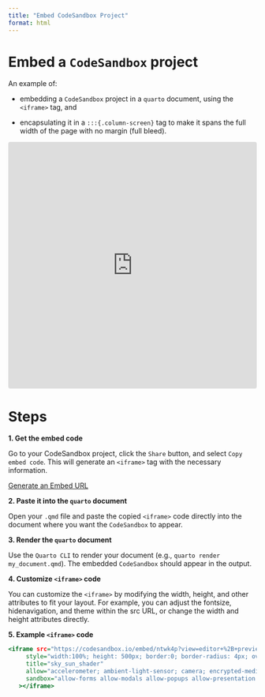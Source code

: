 ```yaml
---
title: "Embed CodeSandbox Project"
format: html
---
```


# Embed a `CodeSandbox` project

An example of: 

- embedding a `CodeSandbox` project in a `quarto` document, using the `<iframe>` tag, and 

- encapsulating it in a `:::{.column-screen}` tag to make it spans the full width of the page with no margin (full bleed).

:::{ .column-screen}

<iframe src="https://codesandbox.io/embed/ntwk4p?view=editor+%2B+preview&module=%2Fsrc%2Findex.html"
     style="width:100%; height: 500px; border:0; border-radius: 4px; overflow:hidden;"
     title="sky_sun_shader"
     allow="accelerometer; ambient-light-sensor; camera; encrypted-media; geolocation; gyroscope; hid; microphone; midi; payment; usb; vr; xr-spatial-tracking"
     sandbox="allow-forms allow-modals allow-popups allow-presentation allow-same-origin allow-scripts"
   ></iframe>

:::

# Steps

**1. Get the embed code**

Go to your CodeSandbox project, click the `Share` button, and select `Copy embed code`. This will generate an `<iframe>` tag with the necessary information.

::::{.column-margin}
::: {.callout-tip title="CodeSandbox Embedding" collapse="true"}

[Generate an Embed URL](https://codesandbox.io/docs/learn/browser-sandboxes/embedding)

:::
::::

**2. Paste it into the `quarto` document**

Open your `.qmd` file and paste the copied `<iframe>` code directly into the document where you want the `CodeSandbox` to appear.

**3. Render the `quarto` document**

Use the `Quarto CLI` to render your document (e.g., `quarto render my_document.qmd`). The embedded `CodeSandbox` should appear in the output.

**4. Customize `<iframe>` code**

You can customize the `<iframe>` by modifying the width, height, and other attributes to fit your layout. For example, you can adjust the fontsize, hidenavigation, and theme within the src URL, or change the width and height attributes directly.

**5. Example `<iframe>` code**

```.html
<iframe src="https://codesandbox.io/embed/ntwk4p?view=editor+%2B+preview&module=%2Fsrc%2Findex.html"
     style="width:100%; height: 500px; border:0; border-radius: 4px; overflow:hidden;"
     title="sky_sun_shader"
     allow="accelerometer; ambient-light-sensor; camera; encrypted-media; geolocation; gyroscope; hid; microphone; midi; payment; usb; vr; xr-spatial-tracking"
     sandbox="allow-forms allow-modals allow-popups allow-presentation allow-same-origin allow-scripts"
   ></iframe>
```


